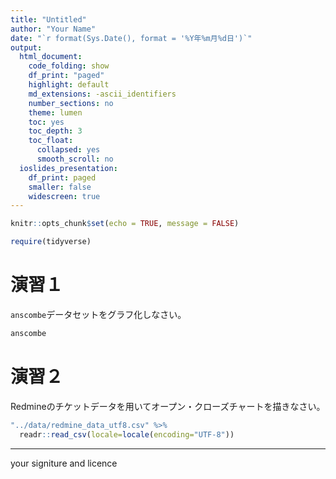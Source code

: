 ```yaml
---
title: "Untitled"
author: "Your Name"
date: "`r format(Sys.Date(), format = '%Y年%m月%d日')`"
output:
  html_document:
    code_folding: show
    df_print: "paged"
    highlight: default
    md_extensions: -ascii_identifiers
    number_sections: no
    theme: lumen
    toc: yes
    toc_depth: 3
    toc_float:
      collapsed: yes
      smooth_scroll: no
  ioslides_presentation:
    df_print: paged
    smaller: false
    widescreen: true
---
```


```r
knitr::opts_chunk$set(echo = TRUE, message = FALSE)

require(tidyverse)
```


# 演習１
`anscombe`データセットをグラフ化しなさい。  

```r
anscombe
```

# 演習２
Redmineのチケットデータを用いてオープン・クローズチャートを描きなさい。  

```r
"../data/redmine_data_utf8.csv" %>% 
  readr::read_csv(locale=locale(encoding="UTF-8"))
```



---

your signiture and licence